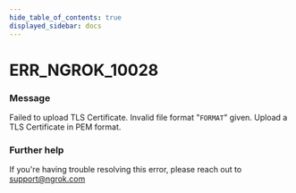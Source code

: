 ```yaml
---
hide_table_of_contents: true
displayed_sidebar: docs
---
```



# ERR_NGROK_10028

### Message
Failed to upload TLS Certificate. Invalid file format "`FORMAT`" given. Upload a TLS Certificate in PEM format.

<ErrorDetails error='err_ngrok_10028' />


### Further help
If you're having trouble resolving this error, please reach out to [support@ngrok.com](mailto:support@ngrok.com?subject=Help%20with%20ERR_NGROK_10028)

